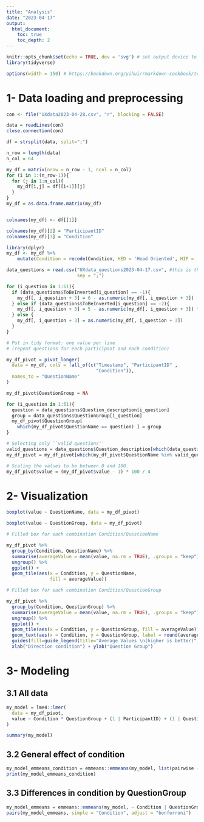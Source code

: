 ```yaml
---
title: "Analysis"
date: "2023-04-17"
output:
  html_document:
    toc: true
    toc_depth: 2
---
```



```r
knitr::opts_chunk$set(echo = TRUE, dev = 'svg') # set output device to svg
library(tidyverse)

options(width = 150) # https://bookdown.org/yihui/rmarkdown-cookbook/text-width.html
```

# 1- Data loading and preprocessing

```r
con <- file("UXdata2023-04-28.csv", "r", blocking = FALSE)

data = readLines(con)
close.connection(con)

df = strsplit(data, split=";")

n_row = length(data)
n_col = 64

my_df = matrix(nrow = n_row - 1, ncol = n_col)
for (i in 1:(n_row-1)){
  for (j in 1:n_col){
    my_df[i,j] = df[[i+1]][j]
  }
} 
my_df = as.data.frame.matrix(my_df)


colnames(my_df) <- df[[1]]

colnames(my_df)[2] = "ParticipantID"
colnames(my_df)[3] = "Condition"

library(dplyr)
my_df <- my_df %>%
    mutate(Condition = recode(Condition, HED = 'Head Oriented', HIP = 'Hip Oriented', STF = 'Standing Foot Velocity', AVG =  'Avg Feet Oriented' ))
```


```r
data_questions = read.csv("UXdata_questions2023-04-17.csv", #this is the same at 2023-04-28
                          sep = ";")

for (i_question in 1:61){
  if (data_questions$ToBeInverted[i_question] == -1){
    my_df[, i_question + 3] = 6 - as.numeric(my_df[, i_question + 3])
  } else if (data_questions$ToBeInverted[i_question] == -2){
    my_df[, i_question + 3] = 5 - as.numeric(my_df[, i_question + 3]) * 4/3
  } else {
    my_df[, i_question + 3] = as.numeric(my_df[, i_question + 3])
  }
} 
```


```r
# Put in tidy format: one value per line
# (repeat questions for each participant and each condition)

my_df_pivot = pivot_longer(
  data = my_df, cols = !all_of(c("Timestamp", "ParticipantID" , 
                                 "Condition")),
  names_to = "QuestionName"
)

my_df_pivot$QuestionGroup = NA

for (i_question in 1:61){
  question = data_questions$Question_description[i_question]
  group = data_questions$QuestionGroup[i_question]
  my_df_pivot$QuestionGroup[
    which(my_df_pivot$QuestionName == question) ] = group
}

# Selecting only ``valid questions''
valid_questions = data_questions$Question_description[which(data_questions$ToBeInverted != 0)]
my_df_pivot = my_df_pivot[which(my_df_pivot$QuestionName %in% valid_questions), ]

# Scaling the values to be between 0 and 100.
my_df_pivot$value = (my_df_pivot$value - 1) * 100 / 4
```

# 2- Visualization

```r
boxplot(value ~ QuestionName, data = my_df_pivot)

boxplot(value ~ QuestionGroup, data = my_df_pivot)
```


```r
# Filled box for each combination Condition/QuestionName

my_df_pivot %>%
  group_by(Condition, QuestionName) %>%
  summarise(averageValue = mean(value, na.rm = TRUE), .groups = "keep") %>%
  ungroup() %>%
  ggplot() +
  geom_tile(aes(x = Condition, y = QuestionName,
                fill = averageValue))

# Filled box for each combination Condition/QuestionGroup

my_df_pivot %>%
  group_by(Condition, QuestionGroup) %>%
  summarise(averageValue = mean(value, na.rm = TRUE), .groups = "keep") %>%
  ungroup() %>%
  ggplot() +
  geom_tile(aes(x = Condition, y = QuestionGroup, fill = averageValue)) +
  geom_text(aes(x = Condition, y = QuestionGroup, label = round(averageValue, digits = 1))) +
  guides(fill=guide_legend(title="Average Values \n(higher is better)", reverse = TRUE)) +
  xlab("Direction condition") + ylab("Question Group")
```


# 3- Modeling


## 3.1 All data


```r
my_model = lme4::lmer(
  data = my_df_pivot,
  value ~ Condition * QuestionGroup + (1 | ParticipantID) + (1 | QuestionName)
)

summary(my_model)
```

## 3.2 General effect of condition

```r
my_model_emmeans_condition = emmeans::emmeans(my_model, list(pairwise ~ Condition), adjust = "bonferroni")
print(my_model_emmeans_condition)
```


## 3.3 Differences in condition by QuestionGroup

```r
my_model_emmeans = emmeans::emmeans(my_model, ~ Condition | QuestionGroup)
pairs(my_model_emmeans, simple = "Condition", adjust = "bonferroni")
```


